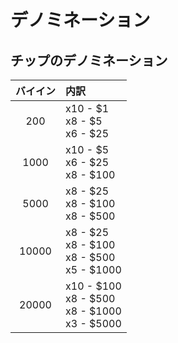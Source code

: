 # デノミネーション

## チップのデノミネーション

| バイイン | 内訳                                                   |
| :------: | :----------------------------------------------------- |
|   200    | x10 - $1<br/>x8 - $5<br/>x6 - $25                      |
|   1000   | x10 - $5<br/>x6 - $25<br/>x8 - $100                    |
|   5000   | x8 - $25<br/>x8 - $100<br/>x8 - $500                   |
|  10000   | x8 - $25<br/>x8 - $100<br/>x8 - $500<br/>x5 - $1000    |
|  20000   | x10 - $100<br/>x8 - $500<br/>x8 - $1000<br/>x3 - $5000 |
